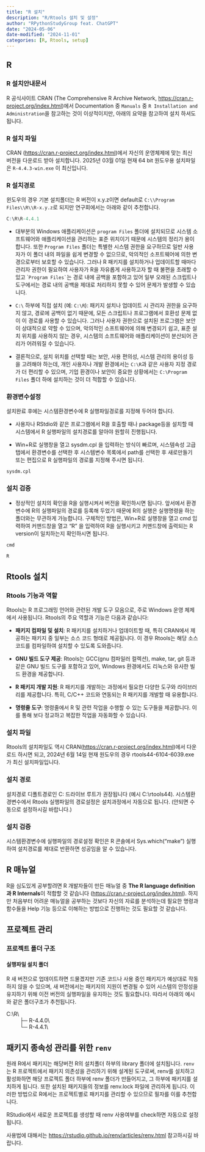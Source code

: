 ```yaml
---
title: "R 설치"
description: "R/Rtools 설치 및 설정"
author: "RPythonStudyGroup feat. ChatGPT"
date: "2024-05-06"
date-modified: "2024-11-01"
categories: [R, Rtools, setup]
---
```


## R

### R 설치안내문서
R 공식사이트 CRAN (The Comprehensive R Archive Network, <https://cran.r-project.org/index.html>)에서 Documentation 중 `Manuals` 중 `R Installation and Administration`을 참고하는 것이 이상적이지만, 아래의 요약을 참고하여 설치 하셔도 됩니다.

### R 설치 파일
CRAN (<https://cran.r-project.org/index.html>)에서 자신의 운영체제에 맞는 최신 버전을 다운로드 받아 설치합니다. 2025년 03월 01일 현재 64 bit 원도우용 설치파일은 `R-4.4.3-win.exe` 이 최신입니다.

### R 설치경로
윈도우의 경우 기본 설치폴더는 R 버전이 x.y.z이면 default로 `C:\\Program Files\\R\\R-x.y.z`로 되지만 연구회에서는 아래와 같이 추천합니다.



```r
C:\R\R-4.4.1
```

::: {.callout-note title="`C:\Program Files\\`와 `C:\\` 경로의 장단점" collapse="true" appearance="minimal"}
- 대부분의 Windows 애플리케이션은 `program Files` 폴더에 설치되므로 시스템 소프트웨어와 애플리케이션을 관리하는 표준 위치이기 때문에 시스템의 정리가 용이합니다. 또한 `Program Files` 폴더는 특별한 시스템 권한을 요구하므로 일반 사용자가 이 폴더 내의 파일을 쉽게 변경할 수 없으므로, 악의적인 소프트웨어에 의한 변경으로부터 보호할 수 있습니다. 그러나 R 패키지를 설치하거나 업데이트할 때마다 관리자 권한이 필요하여 사용자가 R을 자유롭게 사용하고자 할 때 불편을 초래할 수 있고 \``` Program Files` ``는 경로 내에 공백을 포함하고 있어 일부 오래된 스크립트나 도구에서는 경로 내의 공백을 제대로 처리하지 못할 수 있어 문제가 발생할 수 있습니다.

-   `C:\` 하부에 직접 설치 (예: `C:\R`): 패키지 설치나 업데이트 시 관리자 권한을 요구하지 않고, 경로에 공백이 없기 때문에, 모든 스크립트나 프로그램에서 호환성 문제 없이 이 경로를 사용할 수 있습니다. 그러나 사용자 권한으로 설치된 프로그램은 보안이 상대적으로 약할 수 있으며, 악의적인 소프트웨어에 의해 변경되기 쉽고, 표준 설치 위치를 사용하지 않는 경우, 시스템의 소프트웨어와 애플리케이션이 분산되어 관리가 어려워질 수 있습니다.

-   결론적으로, 설치 위치를 선택할 때는 보안, 사용 편의성, 시스템 관리의 용이성 등을 고려해야 하는데, 개인 사용자나 개발 환경에서는 `C:\R`과 같은 사용자 지정 경로가 더 편리할 수 있으며, 기업 환경이나 보안이 중요한 상황에서는 `C:\Program Files` 폴더 하에 설치하는 것이 더 적합할 수 있습니다.
:::

### 환경변수설정
설치완료 후에는 시스템환경변수에 R 실행파일경로를 지정해 두어야 합니다.

-   사용자나 RStdio와 같은 프로그램에서 R을 호출할 때나 package등을 설치할 때 시스템에서 R 실행파일의 설치경로를 알아야 원할히 진행됩니다.

-   Win+R로 실행창을 열고 sysdm.cpl 을 입력하는 방식이 빠르며, 시스템속성 고급탭에서 환경변수를 선택한 후 시스템변수 목록에서 path를 선택한 후 새로만들기 또는 편집으로 R 실행파일의 경로를 지정해 주시면 됩니다.


```r
sysdm.cpl
```

### 설치 검증

-   정상적인 설치의 확인을 R을 실행시켜서 버전을 확인하시면 됩니다. 앞서에서 환경변수에 R의 실행파일의 경로를 등록해 두었기 때문에 R의 실행은 실행명령을 하는 폴더와는 무관하게 가능합니다. 구체적인 방법은, Win+R로 실행창을 열고 cmd 입력하여 커맨드창을 열고 "R" 을 입력하여 R을 실행시키고 커맨드창에 출력되는 R version이 일치하는지 확인하시면 됩니다.


```r
cmd
```

```r
R
```


## Rtools 설치

### Rtools 기능과 역할
Rtools는 R 프로그래밍 언어와 관련된 개발 도구 모음으로, 주로 Windows 운영 체제에서 사용됩니다. Rtools의 주요 역할과 기능은 다음과 같습니다:

-   **패키지 컴파일 및 설치**: R 패키지를 설치하거나 업데이트할 때, 특히 CRAN에서 제공하는 패키지 중 일부는 소스 코드 형태로 제공됩니다. 이 경우 Rtools는 해당 소스 코드를 컴파일하여 설치할 수 있도록 도와줍니다.

-   **GNU 빌드 도구 제공**: Rtools는 GCC(gnu 컴파일러 컬렉션), make, tar, git 등과 같은 GNU 빌드 도구를 포함하고 있어, Windows 환경에서도 리눅스와 유사한 빌드 환경을 제공합니다.

-   **R 패키지 개발 지원**: R 패키지를 개발하는 과정에서 필요한 다양한 도구와 라이브러리를 제공합니다. 특히, C/C++ 코드와 연동되는 R 패키지를 개발할 때 유용합니다.

-   **명령줄 도구**: 명령줄에서 R 및 관련 작업을 수행할 수 있는 도구들을 제공합니다. 이를 통해 보다 정교하고 복잡한 작업을 자동화할 수 있습니다.

### 설치 파일
Rtools의 설치파일도 역시 CRAN(<https://cran.r-project.org/index.html>)에서 다운로드 하시면 되고, 2024년 6월 14일 현재 원도우의 경우 rtools44-6104-6039.exe가 최신 설치파일입니다.

### 설치 경로
설치경로 디폴트경로인 C: 드라이브 루트가 권장됩니다 (예시 C:\\rtools44). 시스템환경변수에서 Rtools 실행파일의 경로설정은 설치과정에서 자동으로 됩니다. (안되면 수동으로 설정하시길 바랍니다.) 

### 설치 검증
시스템환경변수에 실행파일의 경로설정 확인은 R 콘솔에서 Sys.which("make") 실행하여 설치경로를 제대로 반환하면 성공임을 알 수 있습니다.



## R 매뉴얼

R을 심도있게 공부할려면 R 개발자들이 만든 매뉴얼 중 **The R language definition과 R Internals**이 적합할 것 같습니다 (<https://cran.r-project.org/index.html>). 하지만 처음부터 어려운 매뉴얼을 공부하는 것보다 자신의 자료를 분석하는데 필요한 명령과 함수들을 Help 기능 등으로 이해하는 방법으로 진행하는 것도 필요할 것 같습니다.

## 프로젝트 관리

### 프로젝트 폴더 구조



#### 실행파일 설치 폴더

R 새 버전으로 업데이트하면 드물겠지만 기존 코드나 사용 중인 패키지가 예상대로 작동하지 않을 수 있으며, 새 버전에서는 패키지의 지원이 변경될 수 있어 시스템의 안정성을 유지하기 위해 이전 버전의 실행파일을 유지하는 것도 필요합니다. 따라서 아래의 예시와 같은 폴더구조가 추천됩니다.

C:\\R\\\
         ├─ R-4.4.0\\\
         └─ R-4.4.1\\

## **패키지 종속성 관리를 위한** `renv`

원래 R에서 패키지는 해당버전 R의 설치폴더 하부의 library 폴더에 설치됩니다. `renv`는 R 프로젝트에서 패키지 의존성을 관리하기 위해 설계된 도구로써, renv를 설치하고 활성화하면 해당 프로젝트 폴더 하부에 renv 폴더가 만들어지고, 그 하부에 패키지를 설치하게 됩니다. 또한 설치된 패키지들의 정보를 renv.lock 파일에 관리하게 됩니다. 이러한 방법으로 R에서는 프로젝트별로 패키지를 관리할 수 있으므로 필자를 이를 추천합니다.

RStudio에서 새로운 프로젝트를 생성할 때 renv 사용여부를 check하면 자동으로 설정됩니다.

사용법에 대해서는 <https://rstudio.github.io/renv/articles/renv.html> 참고하시길 바랍니다.

